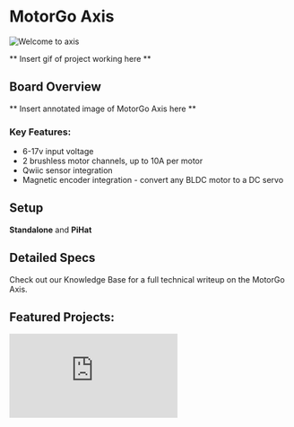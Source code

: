 

# MotorGo Axis

<Image src="../assets/axis_welcome.gif" alt="Welcome to axis" width={600} height={600} />


** Insert gif of project working here **

## Board Overview

** Insert annotated image of MotorGo Axis here **

### Key Features:
* 6-17v input voltage
* 2 brushless motor channels, up to 10A per motor
* Qwiic sensor integration
* Magnetic encoder integration - convert any BLDC motor to a DC servo


## Setup

**Standalone** and **PiHat**

## Detailed Specs
Check out our Knowledge Base for a full technical writeup on the MotorGo Axis.

## Featured Projects:

<div style={{ position: "relative", paddingBottom: "56.25%", height: 0, overflow: "hidden", maxWidth: "100%", background: "#000" }}>
  <iframe
    src="https://www.youtube.com/embed/iQhhutAanu0"
    frameBorder="0"
    allow="accelerometer; autoplay; clipboard-write; encrypted-media; gyroscope; picture-in-picture"
    allowFullScreen
    title="YouTube Video"
    style={{
      position: "absolute",
      top: 0,
      left: 0,
      width: "100%",
      height: "100%",
    }}
  />
</div>

Etch a Sketch robot v1

